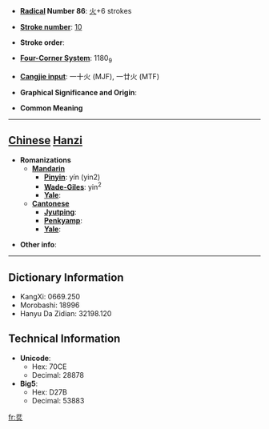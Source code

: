 * '''[[Wiktionary:Chinese radical index| Radical]] Number 86''': [[Wiktionary:Chinese radical index 火|火]]+6 strokes

* '''[[Wiktionary:Chinese total strokes index|Stroke number]]''': [[Wiktionary:Chinese total strokes index 10|10]]

* '''Stroke order''': 

* '''[[Wiktionary:Chinese four corner index|Four-Corner System]]''': 1180<sub>9</sub>

* '''[[Wiktionary:Chinese Cangjie index|Cangjie input]]''': 一十火 (MJF), 一廿火 (MTF)

* '''Graphical Significance and Origin''': 

* '''Common Meaning'''

----

== [[Chinese]] [[Hanzi]] ==

* '''Romanizations'''
** '''[[Mandarin]]'''
*** '''[[Pinyin]]''': yín (yin2)
*** '''[[Wade-Giles]]''': yin<sup>2</sup>
*** '''[[Yale]]''': 
** '''[[Cantonese]]'''
*** '''[[Jyutping]]''':
*** '''[[Penkyamp]]''': 
*** '''[[Yale]]''': 

* '''Other info''': 

----

== Dictionary Information ==

* KangXi: 0669.250
* Morobashi: 18996
* Hanyu Da Zidian: 32198.120

== Technical Information ==

* '''Unicode''':
** Hex: 70CE
** Decimal: 28878
* '''Big5''':
** Hex: D27B
** Decimal: 53883

[[fr:烎]]